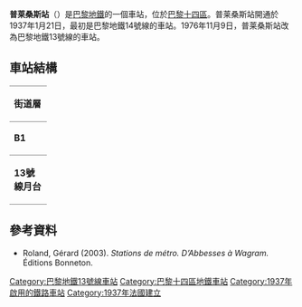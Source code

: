 {{Infobox station
| name                = 普莱桑斯站
| symbol_location     = paris
| symbol              = m
| symbol2             = 
| type                = [[巴黎地鐵|巴黎地鐵]]車站
| image               = [[File:Plaisance_-_quai_01.jpg|275px]]
| alt                 = 
| caption             = 
| other_name          = 
| address             = Rue d'Alésia<br />[[巴黎14區|巴黎14區]]
| borough             = [[法蘭西島|法蘭西島]]
| country             = 法國
| iso_region          = FR_scale:2000
| coordinates_display = title
| coordinates_format  = dms
| latd  = 48.831553| latm  = | lats  = | latNS  = 
| longd = 2.313741| longm = | longs = | longEW = 
| coordinates         = 
| owned               = [[RATP|RATP]]
| operator            = [[RATP|RATP]]
| line                = 
| disabled            = 
| zone                = 1
| opened              = {{Start-date|1937年1月21日}}
| closed              = <!-- {{End date|YYYY|MM|DD|df=y}} -->
| services            = 
| map_type            = France Paris
}}
'''普莱桑斯站'''（{{lang-fr|Plaisance}}）是[[巴黎地鐵|巴黎地鐵]]的一個車站，位於[[巴黎十四區|巴黎十四區]]。普莱桑斯站開通於1937年1月21日，最初是巴黎地鐵14號線的車站。1976年11月9日，普莱桑斯站改為巴黎地鐵13號線的車站。
== 車站結構 ==
{| border=0 cellspacing=0 cellpadding=3
|style="border-bottom:solid 1px gray;border-top:solid 1px gray;" width=50 valign=top|'''街道層'''
|-
|style="border-bottom:solid 1px gray;border-top:solid 1px gray;" width=50 valign=top|'''B1'''
|style="border-top:solid 1px gray;border-bottom:solid 1px gray;" width=100 valign=top|夾層
|-
|style="border-bottom:solid 1px gray;" width=50 rowspan=10 valign=top|'''13號線月台'''
|style="border-top:solid 1px gray;border-right:solid 2px black;border-left:solid 2px black;border-bottom:solid 2px black;" colspan=2|<center><small>[[側式月台|側式月台]]，右側開門</small></center>
|-
|style="border-bottom:solid 1px gray;" width=100|北行
|style="border-bottom:solid 1px gray;" width=390|{{arrow|L}} [[File:Metro-M.svg|16x16px]][[File:Paris_transit_icons_-_Métro_13.svg|16x16px]]往[[雷庫爾提耶站|雷庫爾提耶]]/[[聖但尼大學站|聖但尼大學]]<small>（[[貝內蒂站|貝內蒂]]）</small>
|-
|南行
|{{arrow|R}}  [[File:Metro-M.svg|16x16px]][[File:Paris_transit_icons_-_Métro_13.svg|16x16px]]往[[沙蒂永-蒙魯日站|沙蒂永-蒙魯日]]<small>（[[旺夫門站|旺夫門]]）</small>
|-
|style="border-top:solid 2px black;border-right:solid 2px black;border-left:solid 2px black;border-bottom:solid 1px gray;" colspan=2|<center><small>[[側式月台|側式月台]]，右側開門</small></center>
|}
{{commons category|Plaisance (Paris Metro)}}

==參考資料==
*Roland, Gérard (2003). ''Stations de métro. D’Abbesses à Wagram.'' Éditions Bonneton.
{{巴黎地鐵13號線}}
{{DEFAULTSORT:Plaisance}}
[[Category:巴黎地鐵13號線車站|Category:巴黎地鐵13號線車站]]
[[Category:巴黎十四區地鐵車站|Category:巴黎十四區地鐵車站]]
[[Category:1937年啟用的鐵路車站|Category:1937年啟用的鐵路車站]]
[[Category:1937年法國建立|Category:1937年法國建立]]